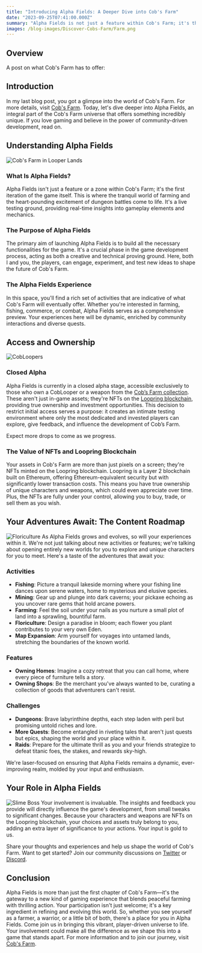 ```yaml
---
title: "Introducing Alpha Fields: A Deeper Dive into Cob's Farm"
date: "2023-09-25T07:41:00.000Z"
summary: "Alpha Fields is not just a feature within Cob's Farm; it's the game's foundational layer where the peaceful world of farming intersects with adrenaline-packed dungeon battles. Your involvement as players is invaluable, directly influencing the game's future through your feedback and choices. Join us on this exciting journey as we shape Cob's Farm into a dynamic, community-driven experience..."
images: /blog-images/Discover-Cobs-Farm/Farm.png
---
```


## Overview

A post on what Cob's Farm has to offer:

## Introduction

In my last blog post, you got a glimpse into the world of Cob's Farm. For more details, visit [Cob's Farm](https://cobsfarm.com). Today, let's dive deeper into Alpha Fields, an integral part of the Cob's Farm universe that offers something incredibly unique. If you love gaming and believe in the power of community-driven development, read on.

## Understanding Alpha Fields

![Cob's Farm in Looper Lands](/blog-images/Discover-Cobs-Farm/Entrance.jpeg)

### What Is Alpha Fields?

Alpha Fields isn't just a feature or a zone within Cob's Farm; it's the first iteration of the game itself. This is where the tranquil world of farming and the heart-pounding excitement of dungeon battles come to life. It's a live testing ground, providing real-time insights into gameplay elements and mechanics.

### The Purpose of Alpha Fields

The primary aim of launching Alpha Fields is to build all the necessary functionalities for the game. It's a crucial phase in the game development process, acting as both a creative and technical proving ground. Here, both I and you, the players, can engage, experiment, and test new ideas to shape the future of Cob's Farm.

### The Alpha Fields Experience

In this space, you'll find a rich set of activities that are indicative of what Cob's Farm will eventually offer. Whether you're interested in farming, fishing, commerce, or combat, Alpha Fields serves as a comprehensive preview. Your experiences here will be dynamic, enriched by community interactions and diverse quests.

## Access and Ownership

![CobLoopers](/blog-images/Introducing-Alpha-Fields/AlphaLoopersDisplay.png)

### Closed Alpha

Alpha Fields is currently in a closed alpha stage, accessible exclusively to those who own a CobLooper or a weapon from the [Cob’s Farm collection](https://loopexchange.art/collection/cobsfarm). These aren't just in-game assets; they're NFTs on the [Loopring blockchain](https://loopring.io/#/), providing true ownership and investment opportunities. This decision to restrict initial access serves a purpose: it creates an intimate testing environment where only the most dedicated and invested players can explore, give feedback, and influence the development of Cob’s Farm.

Expect more drops to come as we progress.

### The Value of NFTs and Loopring Blockchain

Your assets in Cob's Farm are more than just pixels on a screen; they're NFTs minted on the Loopring blockchain. Loopring is a Layer 2 blockchain built on Ethereum, offering Ethereum-equivalent security but with significantly lower transaction costs. This means you have true ownership of unique characters and weapons, which could even appreciate over time. Plus, the NFTs are fully under your control, allowing you to buy, trade, or sell them as you wish.

## Your Adventures Await: The Content Roadmap

![Floriculture](/blog-images/Introducing-Alpha-Fields/Floral.png)
As Alpha Fields grows and evolves, so will your experiences within it. We're not just talking about new activities or features; we're talking about opening entirely new worlds for you to explore and unique characters for you to meet. Here's a taste of the adventures that await you:

### Activities

- **Fishing**: Picture a tranquil lakeside morning where your fishing line dances upon serene waters, home to mysterious and elusive species.
- **Mining**: Gear up and plunge into dark caverns; your pickaxe echoing as you uncover rare gems that hold arcane powers.
- **Farming**: Feel the soil under your nails as you nurture a small plot of land into a sprawling, bountiful farm.
- **Floriculture**: Design a paradise in bloom; each flower you plant contributes to your very own Eden.
- **Map Expansion**: Arm yourself for voyages into untamed lands, stretching the boundaries of the known world.

### Features

- **Owning Homes**: Imagine a cozy retreat that you can call home, where every piece of furniture tells a story.
- **Owning Shops**: Be the merchant you've always wanted to be, curating a collection of goods that adventurers can't resist.

### Challenges

- **Dungeons**: Brave labyrinthine depths, each step laden with peril but promising untold riches and lore.
- **More Quests**: Become entangled in riveting tales that aren't just quests but epics, shaping the world and your place within it.
- **Raids**: Prepare for the ultimate thrill as you and your friends strategize to defeat titanic foes, the stakes, and rewards sky-high.

We're laser-focused on ensuring that Alpha Fields remains a dynamic, ever-improving realm, molded by your input and enthusiasm.

## Your Role in Alpha Fields

![Slime Boss](/blog-images/Introducing-Alpha-Fields/SlimeBoss.png)
Your involvement is invaluable. The insights and feedback you provide will directly influence the game's development, from small tweaks to significant changes. Because your characters and weapons are NFTs on the Loopring blockchain, your choices and assets truly belong to you, adding an extra layer of significance to your actions. Your input is gold to us.

Share your thoughts and experiences and help us shape the world of Cob's Farm. Want to get started? Join our community discussions on [Twitter](https://twitter.com/CobsFarm) or [Discord](https://discord.gg/BAGXJZVH4Y).

## Conclusion

Alpha Fields is more than just the first chapter of Cob's Farm—it's the gateway to a new kind of gaming experience that blends peaceful farming with thrilling action. Your participation isn't just welcome; it's a key ingredient in refining and evolving this world. So, whether you see yourself as a farmer, a warrior, or a little bit of both, there's a place for you in Alpha Fields. Come join us in bringing this vibrant, player-driven universe to life. Your involvement could make all the difference as we shape this into a game that stands apart. For more information and to join our journey, visit [Cob's Farm](https://cobsfarm.com).
